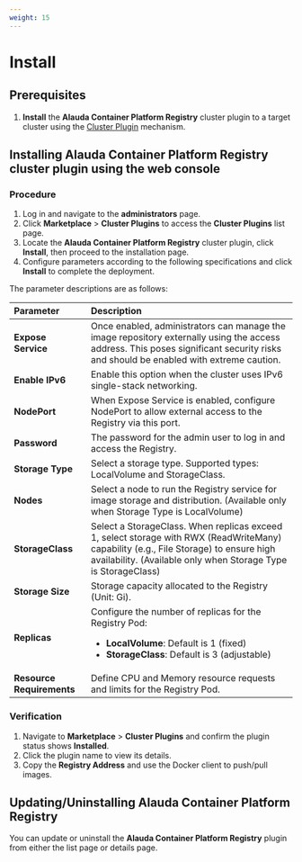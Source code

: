 ```yaml
---
weight: 15
---
```


# Install

## Prerequisites
1. **Install** the **Alauda Container Platform Registry** cluster plugin to a target cluster using the [Cluster Plugin](/extend/cluster_plugin.mdx) mechanism.

## Installing Alauda Container Platform Registry cluster plugin using the web console

### Procedure

1. Log in and navigate to the **administrators** page.
2. Click **Marketplace** > **Cluster Plugins** to access the **Cluster Plugins** list page.
3. Locate the **Alauda Container Platform Registry** cluster plugin, click **Install**, then proceed to the installation page.
4. Configure parameters according to the following specifications and click **Install** to complete the deployment.

The parameter descriptions are as follows:

| **Parameter**     | **Description**                                                   |
| :---------------- | :---------------------------------------------------------------- |
| **Expose Service** | Once enabled, administrators can manage the image repository externally using the access address. This poses significant security risks and should be enabled with extreme caution.  |
| **Enable IPv6**    | Enable this option when the cluster uses IPv6 single-stack networking. |
| **NodePort**    | When Expose Service is enabled, configure NodePort to allow external access to the Registry via this port. |
| **Password**  | The password for the admin user to log in and access the Registry. |
| **Storage Type** | Select a storage type. Supported types: LocalVolume and StorageClass.  |
| **Nodes**        | Select a node to run the Registry service for image storage and distribution. (Available only when Storage Type is LocalVolume)  |
| **StorageClass**  | Select a StorageClass. When replicas exceed 1, select storage with RWX (ReadWriteMany) capability (e.g., File Storage) to ensure high availability. (Available only when Storage Type is StorageClass)|
| **Storage Size**  | Storage capacity allocated to the Registry (Unit: Gi). |
| **Replicas**  | Configure the number of replicas for the Registry Pod: <ul><li>**LocalVolume**: Default is 1 (fixed)</li><li>**StorageClass**: Default is 3 (adjustable)</li></ul> |
| **Resource Requirements** | Define CPU and Memory resource requests and limits for the Registry Pod. |

### Verification

1. Navigate to **Marketplace** > **Cluster Plugins** and confirm the plugin status shows **Installed**.
2. Click the plugin name to view its details.
3. Copy the **Registry Address** and use the Docker client to push/pull images.

## Updating/Uninstalling Alauda Container Platform Registry

You can update or uninstall the **Alauda Container Platform Registry** plugin from either the list page or details page.

